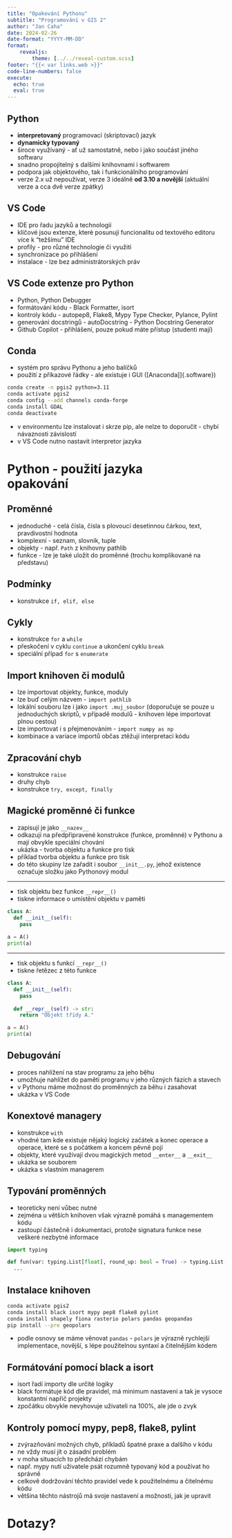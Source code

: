 ```yaml
---
title: "Opakování Pythonu"
subtitle: "Programování v GIS 2"
author: "Jan Caha"
date: 2024-02-26
date-format: "YYYY-MM-DD"
format: 
    revealjs:
        theme: [../../reveal-custom.scss]
footer: "{{< var links.web >}}"
code-line-numbers: false
execute:
  echo: true
  eval: true
---
```


## Python

- **interpretovaný** programovací (skriptovací) jazyk
- **dynamicky typovaný**
- široce využívaný - ať už samostatně, nebo i jako součást jiného softwaru
- snadno propojitelný s dalšími knihovnami i softwarem
- podpora jak objektového, tak i funkcionálního programování
- verze 2.x už nepoužívat, verze 3 ideálně **od 3.10 a novější** (aktuální verze a cca dvě verze zpátky)
  
## [VS Code]{.software}

- IDE pro řadu jazyků a technologií
- klíčové jsou extenze, které posunují funcionalitu od textového editoru více k "težšímu" IDE
- profily - pro různé technologie či využití
- synchronizace po přihlášení
- instalace - lze bez administrátorských práv
  
## VS Code extenze pro Python

- [Python, Python Debugger]{.software}
- formátování kódu - [Black Formatter, isort]{.software}
- kontroly kódu - [autopep8, Flake8, Mypy Type Checker, Pylance, Pylint]{.software}
- generování docstringů - autoDocstring - [Python Docstring Generator]{.software}
- [Github Copilot]{.software} - přihlášení, pouze pokud máte přístup (studenti mají)
  

## Conda

- systém pro správu Pythonu a jeho balíčků
- použití z příkazové řádky - ale existuje i GUI ([Anaconda]]{.software})
  
```bash
conda create -n pgis2 python=3.11
conda activate pgis2
conda config --add channels conda-forge
conda install GDAL
conda deactivate
```

- v environmentu lze instalovat i skrze [pip]{.software}, ale nelze to doporučit - chybí návaznosti závislostí
- v [VS Code]{.software} nutno nastavit interpretor jazyka

# Python - použití jazyka<br/>opakování{.center}

## Proměnné

- jednoduché - celá čísla, čísla s plovoucí desetinnou čárkou, text, pravdivostní hodnota
- komplexní - seznam, slovník, tuple
- objekty - např. `Path` z knihovny [pathlib]{.software}
- funkce - lze je také uložit do proměnné (trochu komplikované na představu)

## Podmínky

- konstrukce `if, elif, else`

## Cykly

- konstrukce `for` a `while`
- přeskočení v cyklu `continue` a ukončení cyklu `break`
- speciální případ `for` s `enumerate`
   
## Import knihoven či modulů

- lze importovat objekty, funkce, moduly
- lze buď celým názvem - `import pathlib`
- lokální souboru lze i jako `import .muj_soubor` (doporučuje se pouze u jednoduchých skriptů, v případě modulů - knihoven lépe importovat plnou cestou)
- lze importovat i s přejmenováním - `import numpy as np`
- kombinace a variace importů občas ztěžují interpretaci kódu
 
## Zpracování chyb

- konstrukce `raise`
- druhy chyb
- konstrukce `try, except, finally`
  
## Magické proměnné či funkce

- zapisují je jako `__nazev__` 
- odkazují na předpřipravené konstrukce (funkce, proměnné) v Pythonu a mají obvykle speciální chování
- ukázka - tvorba objektu a funkce pro tisk
- příklad tvorba objektu a funkce pro tisk
- do této skupiny lze zařadit i soubor `__init__.py`, jehož existence označuje složku jako Pythonový modul

---

- tisk objektu bez funkce `__repr__()`
- tiskne informace o umístění objektu v paměti

```python
class A:
  def __init__(self):
    pass
  
a = A()
print(a)
```

---

- tisk objektu s funkcí `__repr__()`
- tiskne řetězec z této funkce

```python
class A:
  def __init__(self):
    pass
  
  def __repr__(self) -> str:
    return "Objekt třídy A."  

a = A()
print(a)
```

## Debugování

- proces nahlížení na stav programu za jeho běhu
- umožňuje nahlížet do paměti programu v jeho různých fázích a stavech
- v Pythonu máme možnost do proměnných za běhu i zasahovat
- ukázka v [VS Code]{.software}

## Konextové managery

- konstrukce `with`
- vhodné tam kde existuje nějaký logický začátek a konec operace a operace, které se s počátkem a koncem pěvně pojí
- objekty, které využívají dvou magických metod `__enter__` a `__exit__` 
- ukázka se souborem
- ukázka s vlastním managerem

## Typování proměnných 

- teoreticky není vůbec nutné
- zejména u větších knihoven však výrazně pomáhá s managementem kódu
- zastoupí částečně i dokumentaci, protože signatura funkce nese veškeré nezbytné informace

```python
import typing

def fun(var: typing.List[float], round_up: bool = True) -> typing.List[int]:
  ...
```

## Instalace knihoven

```bash
conda activate pgis2
conda install black isort mypy pep8 flake8 pylint
conda install shapely fiona rasterio polars pandas geopandas
pip install --pre geopolars
```

- podle osnovy se máme věnovat `pandas` - `polars` je výrazně rychlejší implementace, novější, s lépe použitelnou syntaxí a čitelnějším kódem

## Formátování pomocí [black]{.software} a [isort]{.software}

- [isort]{.software} řadí importy dle určité logiky
- [black]{.software} formátuje kód dle pravidel, má minimum nastavení a tak je vysoce konstantní napříč projekty
- zpočátku obvykle nevyhovuje uživateli na 100%, ale jde o zvyk

## Kontroly pomocí [mypy, pep8, flake8, pylint]{.software}

- zvýrazňování možných chyb, příkladů špatné praxe a dalšího v kódu
- ne vždy musí jít o zásadní problém
- v moha situacích to předchází chybám
- např. [mypy]{.software} nutí uživatele psát rozumně typovaný kód a používat ho správně
- celkově dodržování těchto pravidel vede k použitelnému a čitelnému kódu
- většina těchto nástrojů má svoje nastavení a možnosti, jak je upravit 

# Dotazy? {.center}

